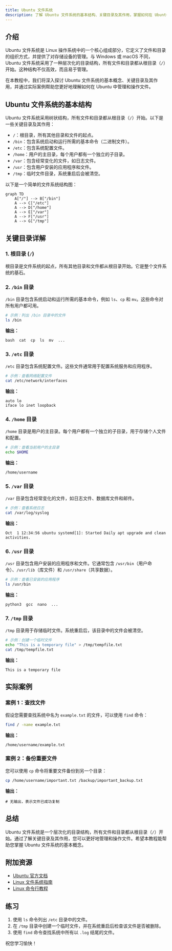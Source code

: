 ```yaml
---
title: Ubuntu 文件系统
description: 了解 Ubuntu 文件系统的基本结构、关键目录及其作用，掌握如何在 Ubuntu 中管理和操作文件。
---
```


## 介绍

Ubuntu 文件系统是 Linux 操作系统中的一个核心组成部分，它定义了文件和目录的组织方式，并提供了对存储设备的管理。与 Windows 或 macOS 不同，Ubuntu 文件系统采用了一种层次化的目录结构，所有文件和目录都从根目录（`/`）开始。这种结构不仅高效，而且易于管理。

在本教程中，我们将深入探讨 Ubuntu 文件系统的基本概念、关键目录及其作用，并通过实际案例帮助您更好地理解如何在 Ubuntu 中管理和操作文件。

## Ubuntu 文件系统的基本结构

Ubuntu 文件系统采用树状结构，所有文件和目录都从根目录（`/`）开始。以下是一些关键目录及其作用：

- `/`：根目录，所有其他目录和文件的起点。
- `/bin`：包含系统启动和运行所需的基本命令（二进制文件）。
- `/etc`：包含系统配置文件。
- `/home`：用户的主目录，每个用户都有一个独立的子目录。
- `/var`：包含经常变化的文件，如日志文件。
- `/usr`：包含用户安装的应用程序和文件。
- `/tmp`：临时文件目录，系统重启后会被清空。

以下是一个简单的文件系统结构图：

```mermaid
graph TD
    A["/"] --> B["/bin"]
    A --> C["/etc"]
    A --> D["/home"]
    A --> E["/var"]
    A --> F["/usr"]
    A --> G["/tmp"]
```

## 关键目录详解

### 1. 根目录 (`/`)

根目录是文件系统的起点，所有其他目录和文件都从根目录开始。它是整个文件系统的基石。

### 2. `/bin` 目录

`/bin` 目录包含系统启动和运行所需的基本命令，例如 `ls`、`cp` 和 `mv`。这些命令对所有用户都可用。

```bash
# 示例：列出 /bin 目录中的文件
ls /bin
```

**输出：**
```
bash  cat  cp  ls  mv  ...
```

### 3. `/etc` 目录

`/etc` 目录包含系统配置文件。这些文件通常用于配置系统服务和应用程序。

```bash
# 示例：查看网络配置文件
cat /etc/network/interfaces
```

**输出：**
```
auto lo
iface lo inet loopback
```

### 4. `/home` 目录

`/home` 目录是用户的主目录。每个用户都有一个独立的子目录，用于存储个人文件和配置。

```bash
# 示例：查看当前用户的主目录
echo $HOME
```

**输出：**
```
/home/username
```

### 5. `/var` 目录

`/var` 目录包含经常变化的文件，如日志文件、数据库文件和邮件。

```bash
# 示例：查看系统日志
cat /var/log/syslog
```

**输出：**
```
Oct  1 12:34:56 ubuntu systemd[1]: Started Daily apt upgrade and clean activities.
```

### 6. `/usr` 目录

`/usr` 目录包含用户安装的应用程序和文件。它通常包含 `/usr/bin`（用户命令）、`/usr/lib`（库文件）和 `/usr/share`（共享数据）。

```bash
# 示例：查看已安装的应用程序
ls /usr/bin
```

**输出：**
```
python3  gcc  nano  ...
```

### 7. `/tmp` 目录

`/tmp` 目录用于存储临时文件。系统重启后，该目录中的文件会被清空。

```bash
# 示例：创建一个临时文件
echo "This is a temporary file" > /tmp/tempfile.txt
cat /tmp/tempfile.txt
```

**输出：**
```
This is a temporary file
```

## 实际案例

### 案例 1：查找文件

假设您需要查找系统中名为 `example.txt` 的文件，可以使用 `find` 命令：

```bash
find / -name example.txt
```

**输出：**
```
/home/username/example.txt
```

### 案例 2：备份重要文件

您可以使用 `cp` 命令将重要文件备份到另一个目录：

```bash
cp /home/username/important.txt /backup/important_backup.txt
```

**输出：**
```
# 无输出，表示文件已成功复制
```

## 总结

Ubuntu 文件系统是一个层次化的目录结构，所有文件和目录都从根目录（`/`）开始。通过了解关键目录及其作用，您可以更好地管理和操作文件。希望本教程能帮助您掌握 Ubuntu 文件系统的基本概念。

## 附加资源

- [Ubuntu 官方文档](https://ubuntu.com/documentation)
- [Linux 文件系统指南](https://www.linux.com/training-tutorials/linux-filesystem-explained/)
- [Linux 命令行教程](https://linuxcommand.org/)

## 练习

1. 使用 `ls` 命令列出 `/etc` 目录中的文件。
2. 在 `/tmp` 目录中创建一个临时文件，并在系统重启后检查该文件是否被删除。
3. 使用 `find` 命令查找系统中所有以 `.log` 结尾的文件。

祝您学习愉快！